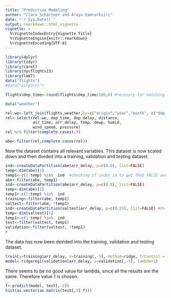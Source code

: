 ```yaml
---
title: "Predictive Modeling"
author: "Clara Schartner and Araya Eamrurksiri"
date: "`r Sys.Date()`"
output: rmarkdown::html_vignette
vignette: >
  %\VignetteIndexEntry{Vignette Title}
  %\VignetteEngine{knitr::rmarkdown}
  %\VignetteEncoding{UTF-8}
---
```

```r
library(dplyr)
library(tidyr)
library(caret)
library(nycflights13)
library(lab7)
data("flights")
#data("airports")

flights$dep_time<-round(flights$dep_time/100,0) #necesary for matching

data("weather")

rel.we<-left_join(flights,weather,by=c("origin","year","month", c("dep_time"="hour")))
rel<-select(rel.we, dep_time, dep_delay, distance, 
            air_time, arr_delay, temp, dewp, humid, 
            wind_speed, pressure)
rel %>% filter(complete.cases(.))

abe<-filter(rel,complete.cases(rel))
```
Now the dataset contains all relevant variables. 
This dataset is now scaled down and then divided into a training, validation and testing dataset.
```r
ind<-createDataPartition(abe$arr_delay, p=c(0.8), list=FALSE)
temp<-dim(abe)[1]
temp1<-c(1:temp) %in%  ind  #checking if index in to get TRUE FALSE and put them into filter #optimize
abe<-filter(abe, temp1)
ind<-createDataPartition(abe$arr_delay, p=c(0.8), list=FALSE)
temp<-dim(abe)[1]
temp1<-c(1:temp) %in%  ind 
training<-filter(abe, temp1)
valtest<-filter(abe, !temp1)
ind<-createDataPartition(valtest$arr_delay, p=c(0.25), list=FALSE) #5% of whole dataset is 25% of the 20%
temp<-dim(valtest)[1]
temp1<-c(1:temp) %in%  ind 
test<-filter(valtest, temp1)
validation<-filter(valtest, !temp1)
#
```
The data has now been devided into the training, validation and testing dataset.
```r
train(y=training$arr_delay, x=training[,-5], method=ridge, trControl = fitControl)
model<-ridgereg1(validation$arr_delay, x=validation[,-5], lambda=1)
```
There seems to be no good value for lambda, since all the results are the same.
Therefore value 1 is chosen.
```r
f<-predict(model, test[,-5])
hist(as.vector(as.matrix(test[,5]-f)))
```


